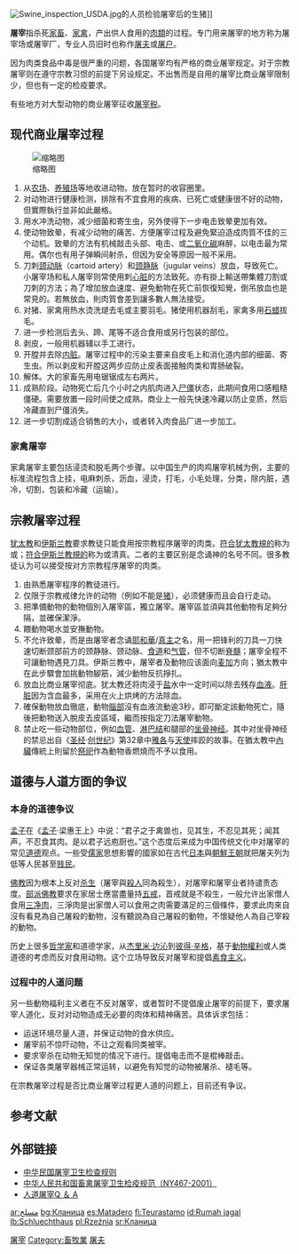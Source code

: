 {{no footnotes|time=2017-01-30T09:36:37+00:00}}
{{refimprove|time=2017-01-30T09:36:37+00:00}}
[[File:Swine_inspection_USDA.jpg|thumb]]的人员检验屠宰后的生猪]]

'''屠宰'''指杀死[[家畜|家畜]]、[[家禽|家禽]]，产出供人食用的[[肉類|肉類]]的过程。专门用来屠宰的地方称为屠宰场或屠宰厂，专业人员旧时也称作[[屠夫|屠夫]]或[[屠户|屠户]]。

因为肉类食品中毒是很严重的问题，各国屠宰均有严格的商业屠宰规定。对于宗教屠宰则在遵守宗教习惯的前提下另设规定。不出售而是自用的屠宰比商业屠宰限制少，但也有一定的检疫要求。

有些地方对大型动物的商业屠宰征收[[屠宰税|屠宰税]]。

==现代商业屠宰过程==
[[File:Hong_Kong_Market_(4790169634).jpg|缩略图]]
# 从[[农场|农场]]、[[养殖场|养殖场]]等地收进动物。放在暂时的收容圈里。
# 对动物进行健康检测，排除有不宜食用的疾病、已死亡或健康很不好的动物，但實際執行並非如此嚴格。 
# 用水冲洗动物，减少细菌和寄生虫，另外使得下一步电击致晕更加有效。
# 使动物致晕，有减少动物的痛苦、方便屠宰过程及避免緊迫造成肉質不佳的三个动机。致晕的方法有机械敲击头部、电击、或[[二氧化碳|二氧化碳]]麻醉，以电击最为常用。偶尔也有用子弹瞬间射杀，但因为安全等原因一般不采用。
# 刀刺[[颈动脉|颈动脉]]（cartoid artery）和[[颈静脉|颈静脉]]（jugular veins）放血，导致死亡。小屠宰场和私人屠宰则常使用刺[[心脏|心脏]]的方法致死。亦有掛上輸送帶集體刀割或刀刺的方法；為了增加放血速度、避免動物在死亡前恢復知覺，倒吊放血也是常見的。若無放血，則肉質會差到讓多數人無法接受。
# 对猪、家禽用热水烫洗煺去毛或主要羽毛。猪使用机器刮毛，家禽多用[[石蜡|石蜡]]拔毛。
# 进一步检测后去头、蹄、尾等不适合食用或另行包装的部位。
# 剥皮，一般用机器辅以手工进行。
# 开膛并去除[[内脏|内脏]]。屠宰过程中的污染主要来自皮毛上和消化道内部的细菌、寄生虫。所以剥皮和开膛这两步应防止皮表面接触肉类和胃肠破裂。
# 解体。大的家畜先用电锯锯成左右两片。
# 成熟阶段。动物死亡后几个小时之内肌肉进入[[尸僵|尸僵]]状态，此期间食用口感粗糙僵硬。需要放置一段时间使之成熟。商业上一般先快速冷藏以防止变质，然后冷藏直到尸僵消失。
# 进一步切割成适合销售的大小，或者转入肉食品厂进一步加工。

=== 家禽屠宰 ===
家禽屠宰主要包括浸烫和脱毛两个步骤。以中国生产的肉鸡屠宰机械为例，主要的标准流程包含上挂，电麻刺杀，沥血，浸烫，打毛，小毛处理，分类，除内脏，遇冷，切割，包装和冷藏（运输）。

==宗教屠宰过程==
[[犹太教|犹太教]]和[[伊斯兰教|伊斯兰教]]要求教徒只能食用按宗教程序屠宰的肉类。[[符合教規的食物_(猶太教)|符合犹太教規的]]称为{{lang|en|Kashrut}}或{{lang|en|Kosher}}；[[符合教規的食物_(伊斯蘭教)|符合伊斯兰教規的]]称为{{lang|en|Halal}}或清真。二者的主要区别是念诵神的名号不同。很多教徒认为可以接受按对方宗教程序屠宰的肉类。

#由熟悉屠宰程序的教徒进行。
#仅限于宗教戒律允许的动物（例如不能是[[猪|猪]]），必须健康而且会自行走动。
#把準備動物的動物個別入屠宰區，獨立屠宰。屠宰區並須與其他動物有足夠分隔，並確保潔淨。
#餵動物喝水並安撫動物。
#不允许致晕，而是由屠宰者念诵[[耶和華|耶和華]]/[[真主|真主]]之名，用一把锋利的刀具一刀快速切断颈部前方的颈静脉、颈动脉、[[食道|食道]]和[[气管|气管]]，但不切断[[脊髓|脊髓]]；屠宰全程不可讓動物遇見刀具。伊斯兰教中，屠宰者及動物应该面向[[麦加|麦加]]方向；猶太教中在此步驟會加挑動物腳筋，減少動物反抗掙扎。
#放血比商业屠宰彻底。犹太教还将肉浸于[[盐|盐]]水中一定时间以除去残存[[血液|血液]]。[[肝脏|肝脏]]因为含血最多，采用在火上烘烤的方法除血。
#確保動物放血徹底，動物[[腦部|腦部]]沒有血液流動逾3秒，即可斷定該動物死亡，隨後把動物送入脫皮去皮區域，繼而按指定刀法屠宰動物。
#禁止吃一些动物部位，例如[[血管|血管]]、[[淋巴|淋巴结]]和腿部的[[坐骨神经|坐骨神经]]。其中对坐骨神经的禁忌出自《[[圣经|圣经]]·[[创世纪|创世纪]]》第32章中[[以色列_(人名)|雅各]]与[[天使|天使]]摔跤的故事。在猶太教中[[內臟|內臟]]傳統上則留於[[祭祀|祭祀]]作為動物香燃燒而不予以食用。

==道德与人道方面的争议==

===本身的道德争议===
[[孟子|孟子]]在《[[孟子_(書)|孟子]]·梁惠王上》中说：“君子之于禽兽也，见其生，不忍见其死；闻其声，不忍食其肉。是以君子远庖厨也。”这个态度后来成为中国传统文化中对屠宰的常见[[道德|道德]]观点。一些受[[儒家|儒家]]思想影響的國家如在古代[[日本|日本]]與[[朝鮮王朝|朝鮮王朝]]就把屠夫列为低等人民甚至[[贱民|贱民]]。

[[佛教|佛教]]因为根本上反对[[杀生|杀生]]（屠宰與[[殺人|殺人]]同為殺生），对屠宰和屠宰业者持谴责态度。[[部派佛教|部派佛教]]要求在家居士應當盡量持[[五戒|五戒]]，首戒就是不殺生，一般允许出家僧人食用[[三净肉|三净肉]]，三淨肉是出家僧人可以食用之肉需要滿足的三個條件，要求此肉來自沒有看見為自己屠殺的動物，沒有聽說為自己屠殺的動物，不懷疑他人為自己宰殺的動物。

历史上很多[[哲学家|哲学家]]和道德学家，从[[杰里米·边沁|杰里米·边沁]]到[[彼得·辛格|彼得·辛格]]，基于[[動物權利|動物權利]]或人类道德的考虑而反对食用动物。这个立场导致反对屠宰和提倡[[素食主义|素食主义]]。

===过程中的人道问题===

另一些動物福利主义者在不反对屠宰，或者暂时不提倡废止屠宰的前提下，要求屠宰人道化，反对对动物造成无必要的肉体和精神痛苦。具体诉求包括：

*运送环境尽量人道，并保证动物的食水供应。
*屠宰前不惊吓动物，不让之观看同类被宰。
*要求宰杀在动物无知觉的情况下进行。提倡电击而不是棍棒敲击。
*保证各类屠宰器械正常运转，以避免有知觉的动物被屠杀、褪毛等。

在宗教屠宰过程是否比商业屠宰过程更人道的问题上，目前还有争议。

==参考文献==
{{Reflist}}

==外部链接==
*[http://www.coa.gov.tw/show_lawcommond.php?serial=9_cikuo_20040915180704&code=A11&type=A 中华民国屠宰卫生检查规则]{{dead link|date=2017年12月 |bot=InternetArchiveBot |fix-attempted=yes }}
*[http://www.sctj.agri.gov.cn/Html/2006-11-6/2_2076_2006-11-6_2996.html 中华人民共和国畜禽屠宰卫生检疫规范（NY467-2001）] {{Wayback|url=http://www.sctj.agri.gov.cn/Html/2006-11-6/2_2076_2006-11-6_2996.html |date=20081122002148 }}
*[https://web.archive.org/web/20140529024916/http://www.east.org.tw/that_content.php?id=164 人道屠宰Q ＆ A]

[[Category:屠宰|]]
[[Category:畜牧業|Category:畜牧業]]
[[Category:屠夫|]]

[[ar:مسلخ|ar:مسلخ]]
[[bg:Кланица|bg:Кланица]]
[[es:Matadero|es:Matadero]]
[[fi:Teurastamo|fi:Teurastamo]]
[[id:Rumah_jagal|id:Rumah jagal]]
[[lb:Schluechthaus|lb:Schluechthaus]]
[[pl:Rzeźnia|pl:Rzeźnia]]
[[sr:Кланица|sr:Кланица]]